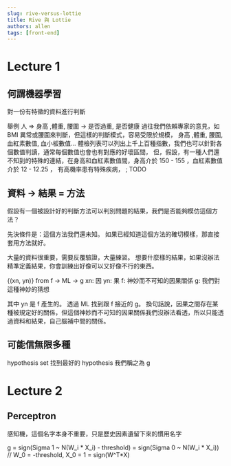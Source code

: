 ```yaml
---
slug: rive-versus-lottie
title: Rive 與 Lottie
authors: allen
tags: [front-end]
---
```



# Lecture 1
## 何謂機器學習
對一份有特徵的資料進行判斷

舉例
人  => 身高 ,體重, 腰圍 -> 是否過重, 是否健康
過往我們依賴專家的意見，如 BMI 異常或腰圍來判斷，但這樣的判斷模式，容易受限於規模，
身高 ,體重, 腰圍, 血紅素數值, 血小板數值...
體檢列表可以列出上千上百種指數，我們也可以針對各個數值判讀，通常每個數值也會也有對應的好壞區間，
但，假設，有一種人們還不知到的特殊的連結，在身高和血紅素數值間，身高介於 150 - 155 ，血紅素數值介於 12 - 12.25 ，
有高機率患有特殊疾病，
;  TODO

## 資料 -> 結果 = 方法

假設有一個被設計好的判斷方法可以判別問題的結果，我們是否能夠模仿這個方法？

先決條件是：這個方法我們還未知。
如果已經知道這個方法的確切模樣，那直接套用方法就好。

大量的資料很重要，需要反覆驗證，大量練習。
想要什麼樣的結果，如果沒辦法精準定義結果，你會訓練出好像可以又好像不行的東西。

{(xn, yn)} from f -> ML -> g
xn: 因
yn: 果
f: 神妙而不可知的因果關係
g: 我們對這種神妙的猜想

其中 yn 是 f 產生的。
透過 ML 找到跟 f 接近的 g。
換句話說，因果之間存在某種被規定好的關係，但這個神妙而不可知的因果關係我們沒辦法看透，所以只能透過資料和結果，自己腦補中間的關係。

## 可能信無限多種

hypothesis set
找到最好的 hypothesis 我們稱之為 g

# Lecture 2

## Perceptron
感知機，這個名字本身不重要，只是歷史因素遺留下來的慣用名字

g = sign(Sigma 1 ~ N(W_i * X_i) - threshold)
  = sign(Sigma 0 ~ N(W_i * X_i)) // W_0 = -threshold, X_0 = 1
  = sign(W^T*X)